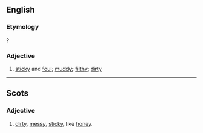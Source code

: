 ==English==

===Etymology===
{{suffix|clart|y}}?

===Adjective===
{{en-adj}}

# {{UK|dialect|Northern England}} [[sticky]] and [[foul]]; [[muddy]]; [[filthy]]; [[dirty]]
#: {{rfquotek|Halliwell}}

----

==Scots==

===Adjective===
{{sco-adj}}

#[[dirty]], [[messy]], [[sticky]], like [[honey]].